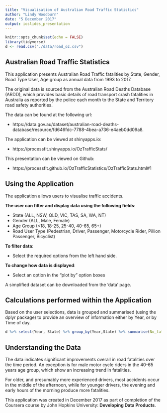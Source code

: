 ```yaml
---
title: "Visualisation of Australian Road Traffic Statistics"
author: "Lindy Woodburn"
date: "5 December 2017"
output: ioslides_presentation
---
```


```r
knitr::opts_chunk$set(echo = FALSE)
library(tidyverse)
d <- read.csv("./data/road_oz.csv")
```

## Australian Road Traffic Statistics  {.smaller}

This application presents Australian Road Traffic fatalities by State, Gender, Road Type User, Age group as annual data from 1993 to 2017. 

The original data is sourced from the Australian Road Deaths Database (ARDD), which provides basic details of road transport crash fatalities in Australia as reported by the police each month to the State and Territory road safety authorities.  

The data can be found at the following url:   
      
 -  https://data.gov.au/dataset/australian-road-deaths-database/resource/fd646fdc-7788-4bea-a736-e4aeb0dd09a8.

The application can be viewed at shinyapps.io:

 -  https://processfit.shinyapps.io/OzTrafficStats/

This presentation can be viewed on Github:

 -  https://processfit.github.io/OzTrafficStatistics/OzTrafficStats.html#1

## Using the Application  {.smaller}


The application allows users to visualise traffic accidents.  
  
**The user can filter and display data using the following fields**:  
 
  -  State  (ALL, NSW, QLD, VIC, TAS, SA, WA, NT)  
  -  Gender (ALL, Male, Female)  
  -  Age Group (<18, 18-25, 25-40, 40-65, 65+)   
  -  Road User Type (Pedestrian, Driver, Passenger, Motorcycle Rider, Pillion Passenger, Bicyclist)  

**To filter data**: 

  - Select the required options from the left hand side.  

**To change how data is displayed**:  

   - Select an option in the "plot by" option boxes  
  
A simplified dataset can be downloaded from the 'data' page.  

## Calculations performed within the Application  {.smaller}


Based on the user selections, data is grouped and summarised (using the dplyr package) to provide an overview of information either by Year, or by Time of day.
```r
d %>% select(Year, State) %>% group_by(Year,State) %>% summarise(No_fatalities = n())
```



## Understanding the Data  {.smaller}

The data indicates significant improvements overall in road fatalities over the time period. An exception is for male motor cycle riders in the 40-65 years age group, which show an increasing trend in fatalities.  

For older, and presumably more experienced drivers, most accidents occur in the middle of the afternoon, while for younger drivers, the evening and early hours of the morning produce more fatalities.



This application was created in December 2017 as part of completion of the Coursera course by John Hopkins University: **Developing Data Products**.


